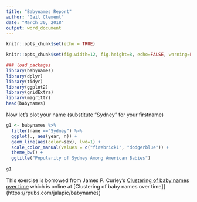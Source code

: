 ---
title: "Babynames Report"
author: "Gail Clement"
date: "March 30, 2018"
output: word_document
---

```{r setup, include=FALSE}
knitr::opts_chunk$set(echo = TRUE)
```
```{r global_options, include=FALSE}
knitr::opts_chunk$set(fig.width=12, fig.height=8, echo=FALSE, warning=FALSE, message=FALSE)
```

```{r}
### load packages
library(babynames) 
library(dplyr) 
library(tidyr)
library(ggplot2)
library(gridExtra)
library(magrittr)
head(babynames)
```


Now let's plot your name (substitute "Sydney" for your firstname)
```{r echo = TRUE}
g1 <- babynames %>%
  filter(name =="Sydney") %>%
  ggplot(., aes(year, n)) +
  geom_line(aes(color=sex), lwd=1) +
  scale_color_manual(values = c("firebrick1", "dodgerblue")) +
  theme_bw() +
  ggtitle("Popularity of Sydney Among American Babies")
  
g1
```
This exercise is borrowed from James P. Curley's [Clustering of baby names over time](https://rpubs.com/jalapic/babynames) which is online at [Clustering of baby names over time]](https://rpubs.com/jalapic/babynames)
